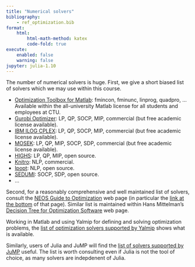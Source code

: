 ```yaml
---
title: "Numerical solvers"
bibliography: 
    - ref_optimization.bib
format:
    html:
        html-math-method: katex
        code-fold: true
execute:
    enabled: false
    warning: false
jupyter: julia-1.10
---
```


The number of numerical solvers is huge. First, we give a short biased list of solvers which we may use within this course. 

- [Optimization Toolbox for Matlab](https://www.mathworks.com/products/optimization.html): fmincon, fminunc, linprog, quadpro, ... Available within the all-university Matlab license for all students and employees at CTU.
- [Gurobi Optimizer](https://www.gurobi.com/solutions/gurobi-optimizer/): LP, QP, SOCP, MIP, commercial (but free academic license available).
- [IBM ILOG CPLEX](https://www.ibm.com/products/ilog-cplex-optimization-studio/cplex-optimizer): LP, QP, SOCP, MIP, commercial (but free academic license available).
- [MOSEK](https://www.mosek.com): LP, QP, MIP, SOCP, SDP, commercial (but free academic license available).
- [HIGHS](https://highs.dev): LP, QP, MIP, open source.
- [Knitro](https://www.artelys.com/solvers/knitro/): NLP, commercial.
- [Ipopt](https://coin-or.github.io/Ipopt/): NLP, open source.
- [SEDUMI](http://sedumi.ie.lehigh.edu): SOCP, SDP, open source.
- ...

Second, for a reasonably comprehensive and well maintained list of solvers, consult the [NEOS Guide to Optimization](https://neos-guide.org/guide/) web page (in particular the [link at the bottom](https://neos-server.org/neos/solvers/index.html) of that page). Similar list is maintained within Hans Mittelman's [Decision Tree for Optimization Software](https://plato.asu.edu/sub/pns.html) web page.

Working in Matlab and using Yalmip for defining and solving optimization problems, the [list of optimization solvers supported by Yalmip](https://yalmip.github.io/allsolvers/) shows what is available. 

Similarly, users of Julia and JuMP will find the [list of solvers supported by JuMP](https://jump.dev/JuMP.jl/stable/installation/#Supported-solvers) useful. The list is worth consulting even if Julia is not the tool of choice, as many solvers are indepdenent of Julia.  




